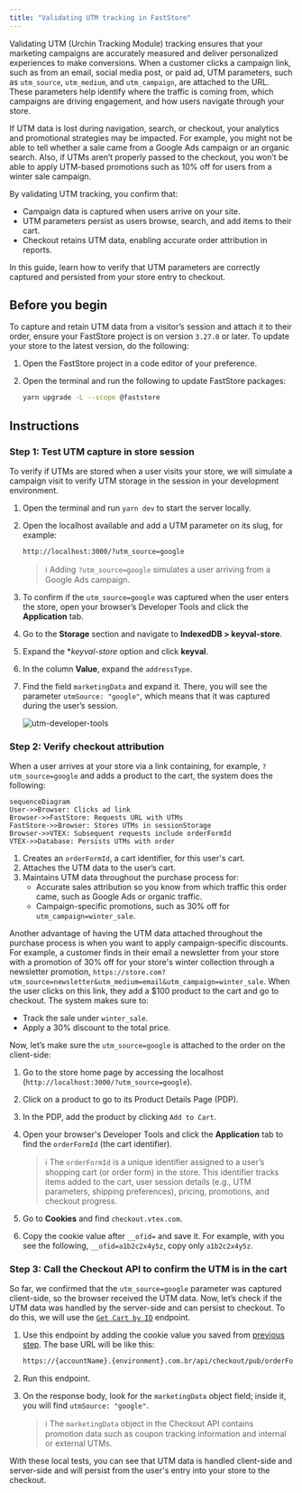 ```yaml
---
title: "Validating UTM tracking in FastStore"
---
```


Validating UTM (Urchin Tracking Module) tracking ensures that your marketing campaigns are accurately measured and deliver personalized experiences to make conversions. When a customer clicks a campaign link, such as from an email, social media post, or paid ad, UTM parameters, such as `utm_source`, `utm_medium`, and `utm_campaign`, are attached to the URL. These parameters help identify where the traffic is coming from, which campaigns are driving engagement, and how users navigate through your store.

If UTM data is lost during navigation, search, or checkout, your analytics and promotional strategies may be impacted. For example, you might not be able to tell whether a sale came from a Google Ads campaign or an organic search. Also, if UTMs aren’t properly passed to the checkout, you won’t be able to apply UTM-based promotions such as 10% off for users from a winter sale campaign.

By validating UTM tracking, you confirm that:

- Campaign data is captured when users arrive on your site.
- UTM parameters persist as users browse, search, and add items to their cart.
- Checkout retains UTM data, enabling accurate order attribution in reports.

In this guide, learn how to verify that UTM parameters are correctly captured and persisted from your store entry to checkout.

## Before you begin


To capture and retain UTM data from a visitor’s session and attach it to their order, ensure your FastStore project is on version `3.27.0` or later. To update your store to the latest version, do the following:

1. Open the FastStore project in a code editor of your preference.
2. Open the terminal and run the following to update FastStore packages:

    ```bash
    yarn upgrade -L --scope @faststore
    ```

## Instructions

### Step 1: Test UTM capture in store session

To verify if UTMs are stored when a user visits your store, we will simulate a campaign visit to verify UTM storage in the session in your development environment.
 
1. Open the terminal and run `yarn dev` to start the server locally.
2. Open the localhost available and add a UTM parameter on its slug, for example:

    ```sh
    http://localhost:3000/?utm_source=google
    ```


    >  ℹ️ Adding `?utm_source=google` simulates a user arriving from a Google Ads campaign.

3. To confirm if the `utm_source=google` was captured when the user enters the store, open your browser’s Developer Tools and click the **Application** tab.
4. Go to the **Storage** section and navigate to **IndexedDB > keyval-store**.
5. Expand the **keyval-store* option and click **keyval**.
6. In the column **Value**, expand the `addressType`.
7. Find the field `marketingData` and expand it. There, you will see the parameter `utmSource: "google"`, which means that it was captured during the user’s session.

    ![utm-developer-tools](https://vtexhelp.vtexassets.com/assets/docs/src/utm-developer-tools-tutorial___faa33130c1d371fda5c6212d519840a7.gif)

### Step 2: Verify checkout attribution

When a user arrives at your store via a link containing, for example, `?utm_source=google` and adds a product to the cart, the system does the following:

```mermaid
sequenceDiagram
User->>Browser: Clicks ad link
Browser->>FastStore: Requests URL with UTMs
FastStore->>Browser: Stores UTMs in sessionStorage
Browser->>VTEX: Subsequent requests include orderFormId
VTEX->>Database: Persists UTMs with order
```

1. Creates an `orderFormId`, a cart identifier, for this user's cart.
2. Attaches the UTM data to the user’s cart.
3. Maintains UTM data throughout the purchase process for:
    - Accurate sales attribution so you know from which traffic this order came, such as Google Ads or organic traffic.
    - Campaign-specific promotions, such as 30% off for `utm_campaign=winter_sale`.

Another advantage of having the UTM data attached throughout the purchase process is when you want to apply campaign-specific discounts. For example, a customer finds in their email a newsletter from your store with a promotion of 30% off for your store's winter collection through a newsletter promotion, `https://store.com?utm_source=newsletter&utm_medium=email&utm_campaign=winter_sale`. When the user clicks on this link, they add a $100 product to the cart and go to checkout. The system makes sure to:

- Track the sale under `winter_sale`.
- Apply a 30% discount to the total price.

Now, let’s make sure the `utm_source=google` is attached to the order on the client-side:

1. Go to the store home page by accessing the localhost (`http://localhost:3000/?utm_source=google`).
2. Click on a product to go to its Product Details Page (PDP).
3. In the PDP, add the product by clicking `Add to Cart`.
4. Open your browser's Developer Tools and click the **Application** tab to find the `orderFormId` (the cart identifier).

    >  ℹ️ The `orderFormId` is a unique identifier assigned to a user’s shopping cart (or order form) in the store. This identifier tracks items added to the cart, user session details (e.g., UTM parameters, shipping preferences), pricing, promotions, and checkout progress.

5. Go to **Cookies** and find `checkout.vtex.com`.
6. Copy the cookie value after `__ofid=` and save it. For example, with you see the following, `__ofid=a1b2c2x4y5z`, copy only `a1b2c2x4y5z`.

### Step 3: Call the Checkout API to confirm the UTM is in the cart

So far, we confirmed that the `utm_source=google` parameter was captured client-side, so the browser received the UTM data. Now, let’s check if the UTM data was handled by the server-side and can persist to checkout. To do this, we will use the [`Get Cart by ID`](https://developers.vtex.com/docs/api-reference/checkout-api#get-/api/checkout/pub/orderForm/-orderFormId-) endpoint.

1. Use this endpoint by adding the cookie value you saved from [previous step](#step-2–verify-checkout-attribution). The base URL will be like this:

    ```sh
    https://{accountName}.{environment}.com.br/api/checkout/pub/orderForm/a1b2c2x4y5z
    ```

2. Run this endpoint. 
3. On the response body, look for the `marketingData` object field; inside it, you will find `utmSource: "google"`.

    > ℹ️ The `marketingData` object in the Checkout API contains promotion data such as coupon tracking information and internal or external UTMs.

With these local tests, you can see that UTM data is handled client-side and server-side and will persist from the user's entry into your store to the checkout.
